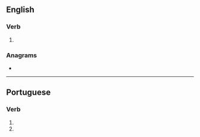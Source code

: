==English==

===Verb===
{{head|en|verb form}}

# {{en-third-person singular of|amortize}}

===Anagrams===
* {{l|en|atomizers}}

----

==Portuguese==

===Verb===
{{pt-verb-form}}

# {{inflection of|amortizar||2|s|pres|subj|lang=pt}}
# {{inflection of|amortizar||2|s|negative|impr|lang=pt}}